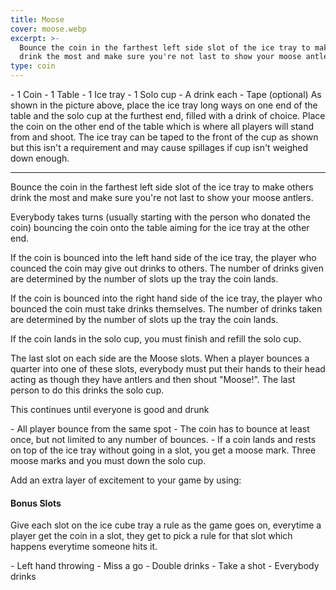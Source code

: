 ```yaml
---
title: Moose
cover: moose.webp
excerpt: >-
  Bounce the coin in the farthest left side slot of the ice tray to make others
  drink the most and make sure you're not last to show your moose antlers.
type: coin
---
```


<GameHero
  cover="/BeerGoggleGames/images/moose.webp"
  alt="Moose"
/>

<GameSection title="Equipment" icon="/BeerGoggleGames/images/liquor.webp">
-   1 Coin
-   1 Table
-   1 Ice tray
-   1 Solo cup
-   A drink each
-   Tape (optional)
</GameSection>

<GameSection title="Setup" icon="/BeerGoggleGames/images/settings.webp">
As shown in the picture above, place the ice tray long ways on one end of the table and the solo cup at the furthest end, filled with a drink of choice. Place the coin on the other end of the table which is where all players will stand from and shoot. The ice tray can be taped to the front of the cup as shown but this isn't a requirement and may cause spillages if cup isn't weighed down enough.

* * *
</GameSection>

<GameSection title="Aim of the Game" icon="/BeerGoggleGames/images/target.webp">
<p>Bounce the coin in the farthest left side slot of the ice tray to make others drink the most and make sure you're not last to show your moose antlers.</p>
</GameSection>

<GameSection title="How to Play" icon="/BeerGoggleGames/images/question.webp">
Everybody takes turns (usually starting with the person who donated the coin) bouncing the coin onto the table aiming for the ice tray at the other end.

If the coin is bounced into the left hand side of the ice tray, the player who counced the coin may give out drinks to others. The number of drinks given are determined by the number of slots up the tray the coin lands.

If the coin is bounced into the right hand side of the ice tray, the player who bounced the coin must take drinks themselves. The number of drinks taken are determined by the number of slots up the tray the coin lands.

If the coin lands in the solo cup, you must finish and refill the solo cup.

The last slot on each side are the Moose slots. When a player bounces a quarter into one of these slots, everybody must put their hands to their head acting as though they have antlers and then shout "Moose!". The last person to do this drinks the solo cup.

This continues until everyone is good and drunk
</GameSection>

<GameSection title="Rules" icon="/BeerGoggleGames/images/rules.webp">
-   All player bounce from the same spot
-   The coin has to bounce at least once, but not limited to any number of bounces.
-   If a coin lands and rests on top of the ice tray without going in a slot, you get a moose mark. Three moose marks and you must down the solo cup.
</GameSection>

<GameSection title="Special Edition" icon="/BeerGoggleGames/images/special.webp">

<p>Add an extra layer of excitement to your game by using:</p>

<h4>Bonus Slots</h4>

<p>Give each slot on the ice cube tray a rule as the game goes on, everytime a player get the coin in a slot, they get to pick a rule for that slot which happens everytime someone hits it.</p>
</GameSection>

<GameSection title="Example rules" icon="/BeerGoggleGames/images/question.webp">
-   Left hand throwing
-   Miss a go
-   Double drinks
-   Take a shot
-   Everybody drinks
</GameSection>

<ShareButtons title="Moose" />

<FeedbackCard>
</FeedbackCard>
